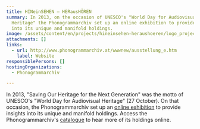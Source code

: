 ```yaml
---
title: HINeinSEHEN – HERausHÖREN
summary: In 2013, on the occasion of UNESCO's "World Day for Audiovisual
  Heritage" the Phonogrammarchiv set up an online exhibition to provide insights
  into its unique and manifold holdings.
image: /assets/content/en/projects/hineinsehen-heraushoeren/logo_project_hinherhoeren_2000x1143px.png
attachments: []
links:
  - url: http://www.phonogrammarchiv.at/wwwnew/ausstellung_e.htm
    label: Website
responsiblePersons: []
hostingOrganizations:
  - Phonogrammarchiv

---
```

In 2013, "Saving Our Heritage for the Next Generation" was the motto of UNESCO's "World Day for Audiovisual Heritage" (27 October). On that occasion, the Phonogrammarchiv set up an [online exhibition](http://www.phonogrammarchiv.at/wwwnew/ausstellung_e.htm) to provide insights into its unique and manifold holdings. Access the Phonogrammarchiv's [catalogue](http://catalog.phonogrammarchiv.at/ui/miha/sessions.php?nurSuchformAktualisieren=&suchformAnker=&gList_1=&sortieren=signatur&untergruppen=J&synonyme=J&onlinemedia=ja) to hear more of its holdings online.
